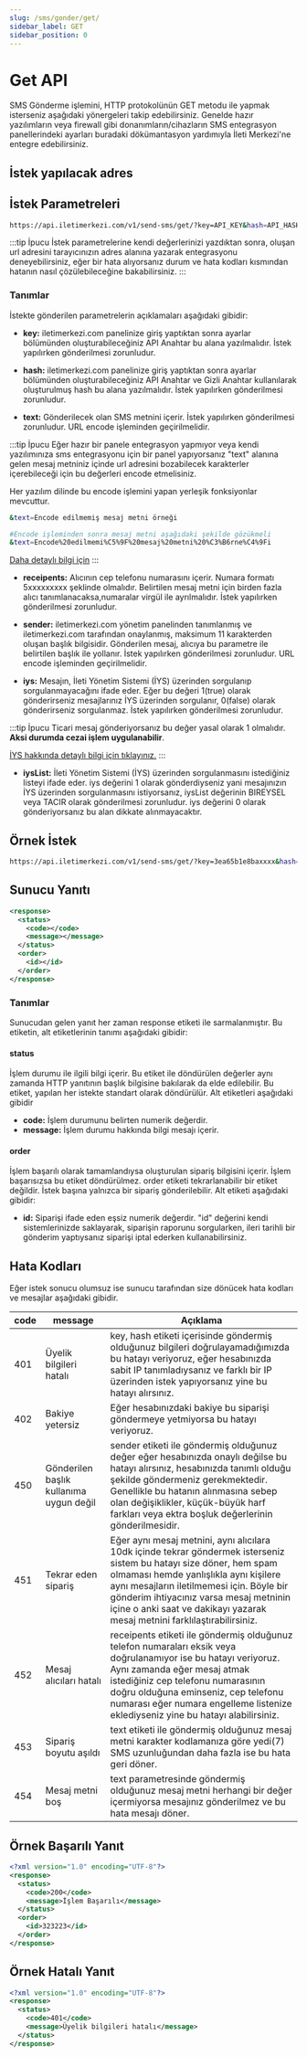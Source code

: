 ```yaml
---
slug: /sms/gonder/get/
sidebar_label: GET
sidebar_position: 0
---
```



# Get API
SMS Gönderme işlemini, HTTP protokolünün GET metodu ile yapmak isterseniz aşağıdaki yönergeleri takip edebilirsiniz. Genelde hazır yazılımların veya firewall gibi donanımların/cihazların SMS entegrasyon panellerindeki ayarları buradaki dökümantasyon yardımıyla İleti Merkezi'ne entegre edebilirsiniz.

## İstek yapılacak adres

<RequestURL type="GET" url="https://api.iletimerkezi.com/v1/send-sms/get/" />

## İstek Parametreleri
```bash
https://api.iletimerkezi.com/v1/send-sms/get/?key=API_KEY&hash=API_HASH&text=Lorem%20ipsum%20dolor%20sit%20amet&receipents=5301234569,5301234570&sender=APITEST&iys=1&iysList=BIREYSEL
```

:::tip İpucu
İstek parametrelerine kendi değerlerinizi yazdıktan sonra, oluşan url adresini tarayıcınızın adres alanına yazarak entegrasyonu deneyebilirsiniz, eğer bir hata alıyorsanız durum ve hata kodları kısmından hatanın nasıl çözülebileceğine bakabilirsiniz.
:::

### Tanımlar

İstekte gönderilen parametrelerin açıklamaları aşağıdaki gibidir:

+ **key:**
iletimerkezi.com panelinize giriş yaptıktan sonra ayarlar bölümünden oluşturabileceğiniz API Anahtar bu alana yazılmalıdır. İstek yapılırken gönderilmesi zorunludur.

+ **hash:**
iletimerkezi.com panelinize giriş yaptıktan sonra ayarlar bölümünden oluşturabileceğiniz API Anahtar ve Gizli Anahtar kullanılarak oluşturulmuş hash bu alana yazılmalıdır. İstek yapılırken gönderilmesi zorunludur.

+ **text:**
Gönderilecek olan SMS metnini içerir. İstek yapılırken gönderilmesi zorunludur. URL encode işleminden geçirilmelidir.

:::tip İpucu
Eğer hazır bir panele entegrasyon yapmıyor veya kendi yazılımınıza sms entegrasyonu için bir panel yapıyorsanız "text" alanına gelen mesaj metniniz içinde url adresini bozabilecek karakterler içerebileceği için bu değerleri encode etmelisiniz.

Her yazılım dilinde bu encode işlemini yapan yerleşik fonksiyonlar mevcuttur.

```bash
&text=Encode edilmemiş mesaj metni örneği

#Encode işleminden sonra mesaj metni aşağıdaki şekilde gözükmeli
&text=Encode%20edilmemi%C5%9F%20mesaj%20metni%20%C3%B6rne%C4%9Fi
```

[Daha detaylı bilgi için](https://tr-tr.facebook.com/business/help/474659792899595)
:::

+ **receipents:**
Alıcının cep telefonu numarasını içerir. Numara formatı 5xxxxxxxxx şeklinde olmalıdır. Belirtilen mesaj metni için birden fazla alıcı tanımlanacaksa,numaralar virgül ile ayrılmalıdır. İstek yapılırken gönderilmesi zorunludur.

+ **sender:**
iletimerkezi.com yönetim panelinden tanımlanmış ve iletimerkezi.com tarafından onaylanmış, maksimum 11 karakterden oluşan başlık bilgisidir. Gönderilen mesaj, alıcıya bu parametre ile belirtilen başlık ile yollanır. İstek yapılırken gönderilmesi zorunludur. URL encode işleminden geçirilmelidir.

+ **iys:**
Mesajın, İleti Yönetim Sistemi (İYS) üzerinden sorgulanıp sorgulanmayacağını ifade eder. Eğer bu değeri 1(true) olarak gönderirseniz mesajlarınız İYS üzerinden sorgulanır, 0(false) olarak gönderirseniz sorgulanmaz. İstek yapılırken gönderilmesi zorunludur.

:::tip İpucu
Ticari mesaj gönderiyorsanız bu değer yasal olarak 1 olmalıdır. **Aksi durumda cezai işlem uygulanabilir**.

[İYS hakkında detaylı bilgi için tıklayınız.](https://www.iletimerkezi.com/blog/duyurular/iys-ileti-yonetim-sistemi-nedir)
:::

+ **iysList:**
İleti Yönetim Sistemi (İYS) üzerinden sorgulanmasını istediğiniz listeyi ifade eder. iys değerini 1 olarak gönderdiyseniz yani mesajınızın İYS üzerinden sorgulanmasını istiyorsanız, iysList değerinin BIREYSEL veya TACIR olarak gönderilmesi zorunludur. iys değerini 0 olarak gönderiyorsanız bu alan dikkate alınmayacaktır.

## Örnek İstek
```bash
https://api.iletimerkezi.com/v1/send-sms/get/?key=3ea65b1e8baxxxx&hash=XXXX&text=Lorem%20ipsum%20dolor%20sit%20amet&receipents=5301234569,5301234570&sender=APITEST&iys=1&iysList=BIREYSEL
```

## Sunucu Yanıtı
```xml
<response>
  <status>
    <code></code>
    <message></message>
  </status>
  <order>
    <id></id>
  </order>
</response>
```

### Tanımlar
Sunucudan gelen yanıt her zaman <Badge>response</Badge> etiketi ile sarmalanmıştır. Bu etiketin, alt etiketlerinin tanımı aşağıdaki gibidir:

#### status
İşlem durumu ile ilgili bilgi içerir. Bu etiket ile döndürülen değerler aynı zamanda HTTP yanıtının başlık bilgisine bakılarak da elde edilebilir. Bu etiket, yapılan her istekte standart olarak döndürülür. Alt etiketleri aşağıdaki gibidir

+ **code:** İşlem durumunu belirten numerik değerdir.
+ **message:** İşlem durumu hakkında bilgi mesajı içerir.

#### order
İşlem başarılı olarak tamamlandıysa oluşturulan sipariş bilgisini içerir. İşlem başarısızsa bu etiket döndürülmez. <Badge>order</Badge> etiketi tekrarlanabilir bir etiket değildir. İstek başına yalnızca bir sipariş gönderilebilir. Alt etiketi aşağıdaki gibidir:

+ **id:**  Siparişi ifade eden eşsiz numerik değerdir. "id" değerini kendi sistemlerinizde saklayarak, siparişin raporunu sorgularken, ileri tarihli bir gönderim yaptıysanız siparişi iptal ederken kullanabilirsiniz.

## Hata Kodları
Eğer istek sonucu olumsuz ise sunucu tarafından size dönücek hata kodları ve mesajlar aşağıdaki gibidir.

<table>
  <thead>
    <tr>
      <th>code</th>
      <th>message</th>
      <th>Açıklama</th>
    </tr>
  </thead>
  <tbody>
    <tr>
      <td>401</td>
      <td>Üyelik bilgileri hatalı</td>
      <td><Badge>key</Badge>, <Badge>hash</Badge> etiketi içerisinde göndermiş olduğunuz bilgileri doğrulayamadığımızda bu hatayı veriyoruz, eğer hesabınızda sabit IP tanımladıysanız ve farklı bir IP üzerinden istek yapıyorsanız yine bu hatayı alırsınız.</td>
    </tr>
    <tr>
      <td>402</td>
      <td>Bakiye yetersiz</td>
      <td>Eğer hesabınızdaki bakiye bu siparişi göndermeye yetmiyorsa bu hatayı veriyoruz.</td>
    </tr>
    <tr>
      <td>450</td>
      <td>Gönderilen başlık kullanıma uygun değil</td>
      <td><Badge>sender</Badge> etiketi ile göndermiş olduğunuz değer eğer hesabınızda onaylı değilse bu hatayı alırsınız, hesabınızda tanımlı olduğu şekilde göndermeniz gerekmektedir. Genellikle bu hatanın alınmasına sebep olan değişiklikler, küçük-büyük harf farkları veya ektra boşluk değerlerinin gönderilmesidir.</td>
    </tr>
    <tr>
      <td>451</td>
      <td>Tekrar eden sipariş</td>
      <td>Eğer aynı mesaj metnini, aynı alıcılara 10dk içinde tekrar göndermek isterseniz sistem bu hatayı size döner, hem spam olmaması hemde yanlışlıkla aynı kişilere aynı mesajların iletilmemesi için. Böyle bir gönderim ihtiyacınız varsa mesaj metninin içine o anki saat ve dakikayı yazarak mesaj metnini farklılaştırabilirsiniz.</td>
    </tr>
    <tr>
      <td>452</td>
      <td>Mesaj alıcıları hatalı</td>
      <td><Badge>receipents</Badge> etiketi ile göndermiş olduğunuz telefon numaraları eksik veya doğrulanamıyor ise bu hatayı veriyoruz. Aynı zamanda eğer mesaj atmak istediğiniz cep telefonu numarasının doğru olduğuna eminseniz, cep telefonu numarası eğer numara engelleme listenize eklediyseniz yine bu hatayı alabilirsiniz.</td>
    </tr>
    <tr>
      <td>453</td>
      <td>Sipariş boyutu aşıldı</td>
      <td><Badge>text</Badge> etiketi ile göndermiş olduğunuz mesaj metni karakter kodlamanıza göre yedi(7) SMS uzunluğundan daha fazla ise bu hata geri döner.</td>
    </tr>
    <tr>
      <td>454</td>
      <td>Mesaj metni boş</td>
      <td><Badge>text</Badge> parametresinde göndermiş olduğunuz mesaj metni herhangi bir değer içermiyorsa mesajınız gönderilmez ve bu hata mesajı döner.</td>
    </tr>
  </tbody>
</table>


## Örnek Başarılı Yanıt
```xml
<?xml version="1.0" encoding="UTF-8"?>
<response>
  <status>
    <code>200</code>
    <message>İşlem Başarılı</message>
  </status>
  <order>
    <id>323223</id>
  </order>
</response>
```

## Örnek Hatalı Yanıt
```xml
<?xml version="1.0" encoding="UTF-8"?>
<response>
  <status>
    <code>401</code>
    <message>Üyelik bilgileri hatalı</message>
  </status>
</response>
```